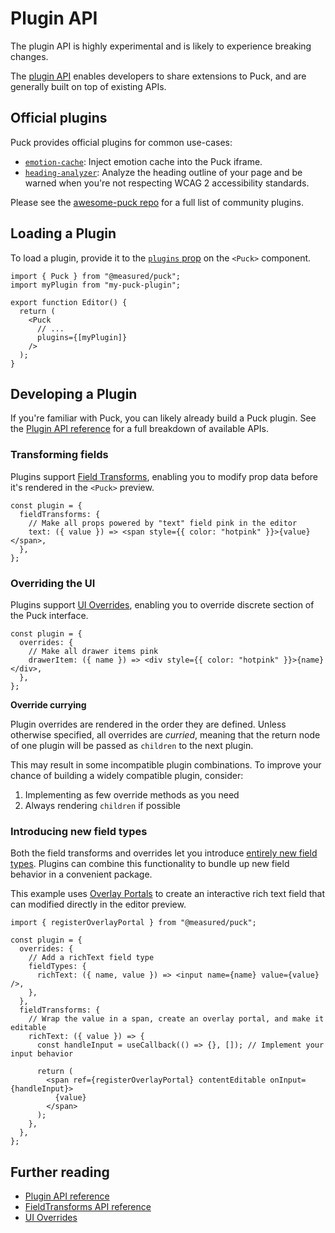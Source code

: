 # Plugin API


<Callout>
  The plugin API is highly experimental and is likely to experience breaking
  changes.
</Callout>

The [plugin API](/docs/api-reference/plugins) enables developers to share extensions to Puck, and are generally built on top of existing APIs.

## Official plugins

Puck provides official plugins for common use-cases:

- [`emotion-cache`](https://github.com/measuredco/puck/tree/main/packages/plugin-emotion-cache): Inject emotion cache into the Puck iframe.
- [`heading-analyzer`](https://github.com/measuredco/puck/tree/main/packages/plugin-heading-analyzer): Analyze the heading outline of your page and be warned when you're not respecting WCAG 2 accessibility standards.

Please see the [awesome-puck repo](https://github.com/measuredco/awesome-puck) for a full list of community plugins.

## Loading a Plugin

To load a plugin, provide it to the [`plugins` prop](/docs/api-reference/components/puck#plugins) on the `<Puck>` component.

```tsx showLineNumbers copy {2,8}
import { Puck } from "@measured/puck";
import myPlugin from "my-puck-plugin";

export function Editor() {
  return (
    <Puck
      // ...
      plugins={[myPlugin]}
    />
  );
}
```

## Developing a Plugin

If you're familiar with Puck, you can likely already build a Puck plugin. See the [Plugin API reference](/docs/api-reference/plugins) for a full breakdown of available APIs.

### Transforming fields

Plugins support [Field Transforms](/docs/extending-puck/field-transforms), enabling you to modify prop data before it's rendered in the `<Puck>` preview.

```tsx showLineNumbers copy
const plugin = {
  fieldTransforms: {
    // Make all props powered by "text" field pink in the editor
    text: ({ value }) => <span style={{ color: "hotpink" }}>{value}</span>,
  },
};
```

### Overriding the UI

Plugins support [UI Overrides](/docs/extending-puck/ui-overrides), enabling you to override discrete section of the Puck interface.

```tsx showLineNumbers copy
const plugin = {
  overrides: {
    // Make all drawer items pink
    drawerItem: ({ name }) => <div style={{ color: "hotpink" }}>{name}</div>,
  },
};
```

<Callout type="info">

<b>Override currying</b>

Plugin overrides are rendered in the order they are defined. Unless otherwise specified, all overrides are _curried_, meaning that the return node of one plugin will be passed as `children` to the next plugin.

This may result in some incompatible plugin combinations. To improve your chance of building a widely compatible plugin, consider:

1. Implementing as few override methods as you need
2. Always rendering `children` if possible

</Callout>

### Introducing new field types

Both the field transforms and overrides let you introduce [entirely new field types](/docs/extending-puck/ui-overrides#introducing-new-field-types). Plugins can combine this functionality to bundle up new field behavior in a convenient package.

This example uses [Overlay Portals](overlay-portals) to create an interactive rich text field that can modified directly in the editor preview.

```tsx showLineNumbers copy {6-8, 12-20}
import { registerOverlayPortal } from "@measured/puck";

const plugin = {
  overrides: {
    // Add a richText field type
    fieldTypes: {
      richText: ({ name, value }) => <input name={name} value={value} />,
    },
  },
  fieldTransforms: {
    // Wrap the value in a span, create an overlay portal, and make it editable
    richText: ({ value }) => {
      const handleInput = useCallback(() => {}, []); // Implement your input behavior

      return (
        <span ref={registerOverlayPortal} contentEditable onInput={handleInput}>
          {value}
        </span>
      );
    },
  },
};
```

## Further reading

- [Plugin API reference](/docs/api-reference/plugin)
- [FieldTransforms API reference](/docs/api-reference/field-transforms)
- [UI Overrides](/docs/extending-puck/ui-overrides)
